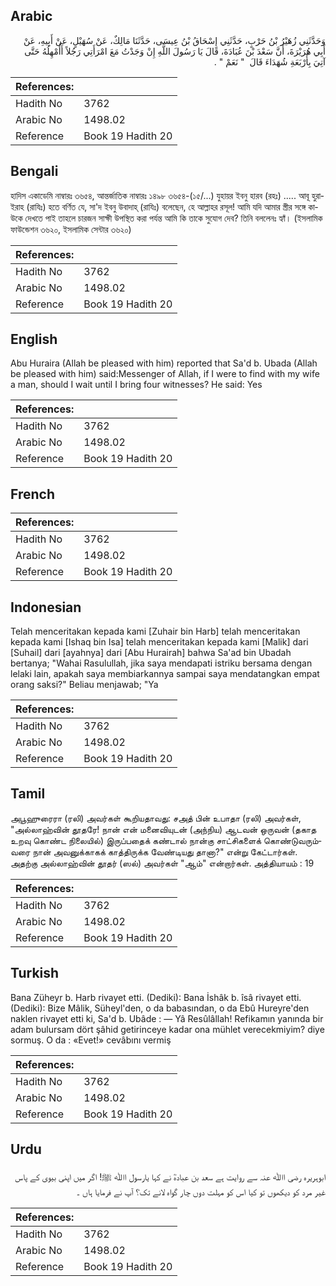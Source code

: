 ## Arabic


<div dir="rtl" lang="ar" style={{fontSize:'larger',backgroundColor:'#f8f9fa',padding:20}}>
وَحَدَّثَنِي زُهَيْرُ بْنُ حَرْبٍ، حَدَّثَنِي إِسْحَاقُ بْنُ عِيسَى، حَدَّثَنَا مَالِكٌ، عَنْ سُهَيْلٍ، عَنْ أَبِيهِ، عَنْ أَبِي هُرَيْرَةَ، أَنَّ سَعْدَ بْنَ عُبَادَةَ، قَالَ يَا رَسُولَ اللَّهِ إِنْ وَجَدْتُ مَعَ امْرَأَتِي رَجُلاً أَأُمْهِلُهُ حَتَّى آتِيَ بِأَرْبَعَةِ شُهَدَاءَ قَالَ ‏ "‏ نَعَمْ ‏"‏ ‏.‏
</div>
<div style={{backgroundColor:'#f8f9fa',padding:20, marginBottom: 10}}><table> <thead> <tr> <th>References:</th> <th></th> </tr> </thead> <tbody><tr><td>Hadith No</td><td>3762</td></tr><tr><td>Arabic No</td><td>1498.02</td></tr><tr><td>Reference</td><td>Book 19 Hadith 20</td></tr></tbody></table></div>

## Bengali


<div dir="ltr" lang="bn" style={{fontSize:'larger',backgroundColor:'#f8f9fa',padding:20}}>
হাদিস একাডেমি নাম্বারঃ ৩৬৫৪, আন্তর্জাতিক নাম্বারঃ ১৪৯৮ ৩৬৫৪-(১৫/...) যুহায়র ইবনু হারব (রহঃ) ..... আবূ হুরাইরাহ (রাযিঃ) হতে বর্ণিত যে, সা'দ ইবনু উবাদাহ্ (রাযিঃ) বলেছেন, হে আল্লাহর রসূল! আমি যদি আমার স্ত্রীর সঙ্গে কাউকে দেখতে পাই তাহলে চারজন সাক্ষী উপস্থিত করা পর্যন্ত আমি কি তাকে সুযোগ দেব? তিনি বললেনঃ হ্যাঁ। (ইসলামিক ফাউন্ডেশন ৩৬২০, ইসলামিক সেন্টার ৩৬২০)
</div>
<div style={{backgroundColor:'#f8f9fa',padding:20, marginBottom: 10}}><table> <thead> <tr> <th>References:</th> <th></th> </tr> </thead> <tbody><tr><td>Hadith No</td><td>3762</td></tr><tr><td>Arabic No</td><td>1498.02</td></tr><tr><td>Reference</td><td>Book 19 Hadith 20</td></tr></tbody></table></div>

## English


<div dir="ltr" lang="en" style={{fontSize:'larger',backgroundColor:'#f8f9fa',padding:20}}>
Abu Huraira (Allah be pleased with him) reported that Sa'd b. Ubada (Allah be pleased with him) said:Messenger of Allah, if I were to find with my wife a man, should I wait until I bring four witnesses? He said: Yes
</div>
<div style={{backgroundColor:'#f8f9fa',padding:20, marginBottom: 10}}><table> <thead> <tr> <th>References:</th> <th></th> </tr> </thead> <tbody><tr><td>Hadith No</td><td>3762</td></tr><tr><td>Arabic No</td><td>1498.02</td></tr><tr><td>Reference</td><td>Book 19 Hadith 20</td></tr></tbody></table></div>

## French


<div dir="ltr" lang="fr" style={{fontSize:'larger',backgroundColor:'#f8f9fa',padding:20}}>

</div>
<div style={{backgroundColor:'#f8f9fa',padding:20, marginBottom: 10}}><table> <thead> <tr> <th>References:</th> <th></th> </tr> </thead> <tbody><tr><td>Hadith No</td><td>3762</td></tr><tr><td>Arabic No</td><td>1498.02</td></tr><tr><td>Reference</td><td>Book 19 Hadith 20</td></tr></tbody></table></div>

## Indonesian


<div dir="ltr" lang="id" style={{fontSize:'larger',backgroundColor:'#f8f9fa',padding:20}}>
Telah menceritakan kepada kami [Zuhair bin Harb] telah menceritakan kepada kami [Ishaq bin Isa] telah menceritakan kepada kami [Malik] dari [Suhail] dari [ayahnya] dari [Abu Hurairah] bahwa Sa'ad bin Ubadah bertanya; "Wahai Rasulullah, jika saya mendapati istriku bersama dengan lelaki lain, apakah saya membiarkannya sampai saya mendatangkan empat orang saksi?" Beliau menjawab; "Ya
</div>
<div style={{backgroundColor:'#f8f9fa',padding:20, marginBottom: 10}}><table> <thead> <tr> <th>References:</th> <th></th> </tr> </thead> <tbody><tr><td>Hadith No</td><td>3762</td></tr><tr><td>Arabic No</td><td>1498.02</td></tr><tr><td>Reference</td><td>Book 19 Hadith 20</td></tr></tbody></table></div>

## Tamil


<div dir="ltr" lang="ta" style={{fontSize:'larger',backgroundColor:'#f8f9fa',padding:20}}>
அபூஹுரைரா (ரலி) அவர்கள் கூறியதாவது: சஅத் பின் உபாதா (ரலி) அவர்கள், "அல்லாஹ்வின் தூதரே! நான் என் மனைவியுடன் (அந்நிய) ஆடவன் ஒருவன் (தகாத உறவு கொண்ட நிலையில்) இருப்பதைக் கண்டால் நான்கு சாட்சிகளைக் கொண்டுவரும்வரை நான் அவனுக்காகக் காத்திருக்க வேண்டியது தானா?" என்று கேட்டார்கள். அதற்கு அல்லாஹ்வின் தூதர் (ஸல்) அவர்கள் "ஆம்" என்றார்கள். அத்தியாயம் : 19
</div>
<div style={{backgroundColor:'#f8f9fa',padding:20, marginBottom: 10}}><table> <thead> <tr> <th>References:</th> <th></th> </tr> </thead> <tbody><tr><td>Hadith No</td><td>3762</td></tr><tr><td>Arabic No</td><td>1498.02</td></tr><tr><td>Reference</td><td>Book 19 Hadith 20</td></tr></tbody></table></div>

## Turkish


<div dir="ltr" lang="tr" style={{fontSize:'larger',backgroundColor:'#f8f9fa',padding:20}}>
Bana Züheyr b. Harb rivayet etti. (Dediki): Bana İshâk b. îsâ rivayet etti. (Dediki): Bize Mâlik, Süheyl'den, o da babasından, o da Ebû Hureyre'den naklen rivayet etti ki, Sa'd b. Ubâde : — Yâ Resûlâllah! Refikamın yanında bir adam bulursam dört şâhid getirinceye kadar ona mühlet verecekmiyim? diye sormuş. O da : «Evet!» cevâbını vermiş
</div>
<div style={{backgroundColor:'#f8f9fa',padding:20, marginBottom: 10}}><table> <thead> <tr> <th>References:</th> <th></th> </tr> </thead> <tbody><tr><td>Hadith No</td><td>3762</td></tr><tr><td>Arabic No</td><td>1498.02</td></tr><tr><td>Reference</td><td>Book 19 Hadith 20</td></tr></tbody></table></div>

## Urdu


<div dir="rtl" lang="ur" style={{fontSize:'larger',backgroundColor:'#f8f9fa',padding:20}}>
ابوہریرہ رضی اﷲ عنہ سے روایت ہے سعد بن عبادہؓ نے کہا یارسول اﷲ ﷺ! اگر میں اپنی بیوی کے پاس غیر مرد کو دیکھوں تو کیا اس کو مہلت دوں چار گواہ لانے تک؟ آپ نے فرمایا ہاں ۔
</div>
<div style={{backgroundColor:'#f8f9fa',padding:20, marginBottom: 10}}><table> <thead> <tr> <th>References:</th> <th></th> </tr> </thead> <tbody><tr><td>Hadith No</td><td>3762</td></tr><tr><td>Arabic No</td><td>1498.02</td></tr><tr><td>Reference</td><td>Book 19 Hadith 20</td></tr></tbody></table></div>